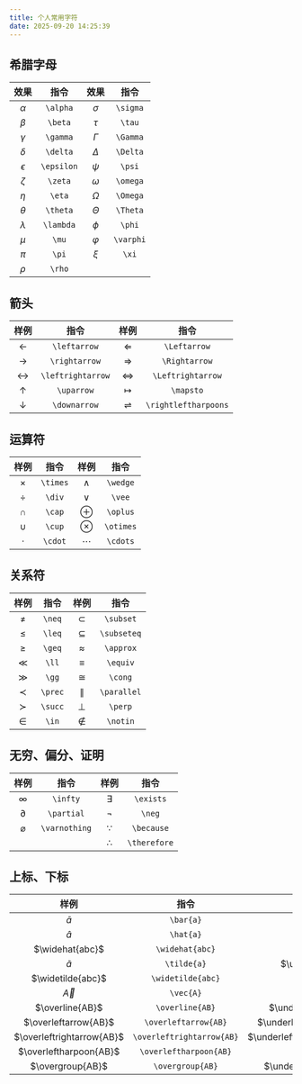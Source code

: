 ```yaml
---
title: 个人常用字符
date: 2025-09-20 14:25:39
---
```


## 希腊字母

|    效果    |    指令    |   效果    |   指令    |
| :--------: | :--------: | :-------: | :-------: |
|  $\alpha$  |  `\alpha`  | $\sigma$  | `\sigma`  |
|  $\beta$   |  `\beta`   |  $\tau$   |  `\tau`   |
|  $\gamma$  |  `\gamma`  | $\Gamma$  | `\Gamma`  |
|  $\delta$  |  `\delta`  | $\Delta$  | `\Delta`  |
| $\epsilon$ | `\epsilon` |  $\psi$   |  `\psi`   |
|  $\zeta$   |  `\zeta`   | $\omega$  | `\omega`  |
|   $\eta$   |   `\eta`   | $\Omega$  | `\Omega`  |
|  $\theta$  |  `\theta`  | $\Theta$  | `\Theta`  |
| $\lambda$  | `\lambda`  |  $\phi$   |  `\phi`   |
|   $\mu$    |   `\mu`    | $\varphi$ | `\varphi` |
|   $\pi$    |   `\pi`    |   $\xi$   |   `\xi`   |
|   $\rho$   |   `\rho`   |           |           |

## 箭头

|       样例        |       指令        |         样例         |         指令         |
| :---------------: | :---------------: | :------------------: | :------------------: |
|   $\leftarrow$    |   `\leftarrow`    |     $\Leftarrow$     |     `\Leftarrow`     |
|   $\rightarrow$   |   `\rightarrow`   |    $\Rightarrow$     |    `\Rightarrow`     |
| $\leftrightarrow$ | `\leftrightarrow` |  $\Leftrightarrow$   |  `\Leftrightarrow`   |
|    $\uparrow$     |    `\uparrow`     |      $\mapsto$       |      `\mapsto`       |
|   $\downarrow$    |   `\downarrow`    | $\rightleftharpoons$ | `\rightleftharpoons` |

## 运算符

|   样例   |   指令   |   样例    |   指令    |
| :------: | :------: | :-------: | :-------: |
| $\times$ | `\times` | $\wedge$  | `\wedge`  |
|  $\div$  |  `\div`  |  $\vee$   |  `\vee`   |
|  $\cap$  |  `\cap`  | $\oplus$  | `\oplus`  |
|  $\cup$  |  `\cup`  | $\otimes$ | `\otimes` |
| $\cdot$  | `\cdot`  | $\cdots$  | `\cdots`  |

## 关系符

|  样例   |  指令   |    样例     |    指令     |
| :-----: | :-----: | :---------: | :---------: |
| $\neq$  | `\neq`  |  $\subset$  |  `\subset`  |
| $\leq$  | `\leq`  | $\subseteq$ | `\subseteq` |
| $\geq$  | `\geq`  |  $\approx$  |  `\approx`  |
|  $\ll$  |  `\ll`  |  $\equiv$   |  `\equiv`   |
|  $\gg$  |  `\gg`  |   $\cong$   |   `\cong`   |
| $\prec$ | `\prec` | $\parallel$ | `\parallel` |
| $\succ$ | `\succ` |   $\perp$   |   `\perp`   |
|  $\in$  |  `\in`  |  $\notin$   |  `\notin`   |

## 无穷、偏分、证明

|     样例      |     指令      |     样例     |     指令     |
| :-----------: | :-----------: | :----------: | :----------: |
|   $\infty$    |   `\infty`    |  $\exists$   |  `\exists`   |
|  $\partial$   |  `\partial`   |    $\neg$    |    `\neg`    |
| $\varnothing$ | `\varnothing` |  $\because$  |  `\because`  |
|               |               | $\therefore$ | `\therefore` |

## 上标、下标

|           样例            |           指令            |            样例            |            指令            |
| :-----------------------: | :-----------------------: | :------------------------: | :------------------------: |
|         $\bar{a}$         |         `\bar{a}`         |                            |                            |
|         $\hat{a}$         |         `\hat{a}`         |                            |                            |
|      $\widehat{abc}$      |      `\widehat{abc}`      |                            |                            |
|        $\tilde{a}$        |        `\tilde{a}`        |        $\utilde{a}$        |        `\utilde{a}`        |
|     $\widetilde{abc}$     |     `\widetilde{abc}`     |                            |                            |
|         $\vec{A}$         |         `\vec{A}`         |                            |                            |
|      $\overline{AB}$      |      `\overline{AB}`      |      $\underline{AB}$      |      `\underline{AB}`      |
|   $\overleftarrow{AB}$    |   `\overleftarrow{AB}`    |   $\underleftarrow{AB}$    |   `\underleftarrow{AB}`    |
| $\overleftrightarrow{AB}$ | `\overleftrightarrow{AB}` | $\underleftrightarrow{AB}$ | `\underleftrightarrow{AB}` |
|  $\overleftharpoon{AB}$   |  `\overleftharpoon{AB}`   |                            |                            |
|     $\overgroup{AB}$      |     `\overgroup{AB}`      |     $\undergroup{AB}$      |     `\undergroup{AB}`      |

